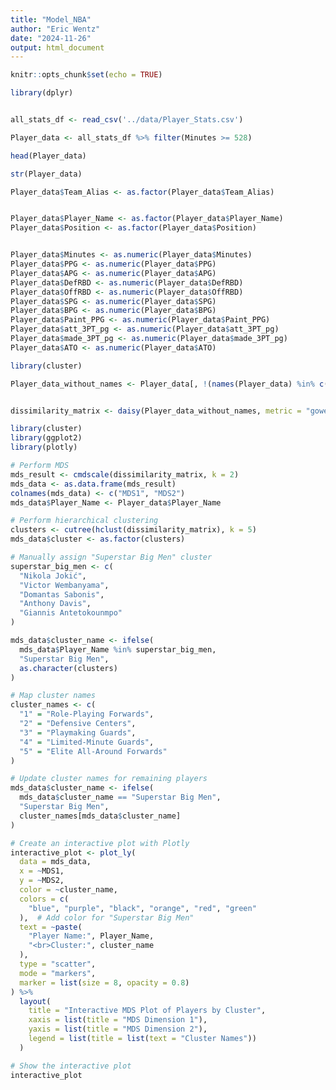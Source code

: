 ```yaml
---
title: "Model_NBA"
author: "Eric Wentz"
date: "2024-11-26"
output: html_document
---
```


```r
knitr::opts_chunk$set(echo = TRUE)
```



```r
library(dplyr)



```


```r
all_stats_df <- read_csv('../data/Player_Stats.csv')

Player_data <- all_stats_df %>% filter(Minutes >= 528)

head(Player_data)


```






```r
str(Player_data)

Player_data$Team_Alias <- as.factor(Player_data$Team_Alias)


Player_data$Player_Name <- as.factor(Player_data$Player_Name) 
Player_data$Position <- as.factor(Player_data$Position)


Player_data$Minutes <- as.numeric(Player_data$Minutes)
Player_data$PPG <- as.numeric(Player_data$PPG)
Player_data$APG <- as.numeric(Player_data$APG)
Player_data$DefRBD <- as.numeric(Player_data$DefRBD)
Player_data$OffRBD <- as.numeric(Player_data$OffRBD)
Player_data$SPG <- as.numeric(Player_data$SPG)
Player_data$BPG <- as.numeric(Player_data$BPG)
Player_data$Paint_PPG <- as.numeric(Player_data$Paint_PPG)
Player_data$att_3PT_pg <- as.numeric(Player_data$att_3PT_pg)
Player_data$made_3PT_pg <- as.numeric(Player_data$made_3PT_pg)
Player_data$ATO <- as.numeric(Player_data$ATO)

library(cluster)

Player_data_without_names <- Player_data[, !(names(Player_data) %in% c("Player_Name", "Team_Alias"))]


dissimilarity_matrix <- daisy(Player_data_without_names, metric = "gower")

```



```r
library(cluster)
library(ggplot2)
library(plotly)

# Perform MDS
mds_result <- cmdscale(dissimilarity_matrix, k = 2)
mds_data <- as.data.frame(mds_result)
colnames(mds_data) <- c("MDS1", "MDS2")
mds_data$Player_Name <- Player_data$Player_Name

# Perform hierarchical clustering
clusters <- cutree(hclust(dissimilarity_matrix), k = 5)
mds_data$cluster <- as.factor(clusters)

# Manually assign "Superstar Big Men" cluster
superstar_big_men <- c(
  "Nikola Jokić", 
  "Victor Wembanyama", 
  "Domantas Sabonis", 
  "Anthony Davis", 
  "Giannis Antetokounmpo"
)

mds_data$cluster_name <- ifelse(
  mds_data$Player_Name %in% superstar_big_men,
  "Superstar Big Men",
  as.character(clusters)
)

# Map cluster names
cluster_names <- c(
  "1" = "Role-Playing Forwards",
  "2" = "Defensive Centers",
  "3" = "Playmaking Guards",
  "4" = "Limited-Minute Guards",
  "5" = "Elite All-Around Forwards"
)

# Update cluster names for remaining players
mds_data$cluster_name <- ifelse(
  mds_data$cluster_name == "Superstar Big Men",
  "Superstar Big Men",
  cluster_names[mds_data$cluster_name]
)

# Create an interactive plot with Plotly
interactive_plot <- plot_ly(
  data = mds_data,
  x = ~MDS1,
  y = ~MDS2,
  color = ~cluster_name,
  colors = c(
    "blue", "purple", "black", "orange", "red", "green"
  ),  # Add color for "Superstar Big Men"
  text = ~paste(
    "Player Name:", Player_Name,
    "<br>Cluster:", cluster_name
  ),
  type = "scatter",
  mode = "markers",
  marker = list(size = 8, opacity = 0.8)
) %>%
  layout(
    title = "Interactive MDS Plot of Players by Cluster",
    xaxis = list(title = "MDS Dimension 1"),
    yaxis = list(title = "MDS Dimension 2"),
    legend = list(title = list(text = "Cluster Names"))
  )

# Show the interactive plot
interactive_plot


```




